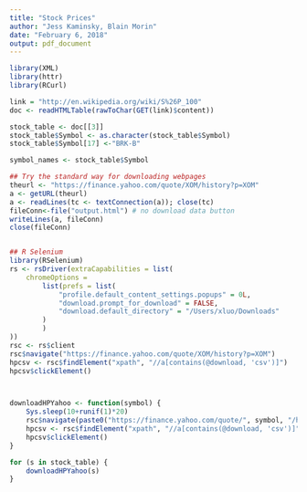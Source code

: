 ```yaml
---
title: "Stock Prices"
author: "Jess Kaminsky, Blain Morin"
date: "February 6, 2018"
output: pdf_document
---
```


```r
library(XML)
library(httr)
library(RCurl)

link = "http://en.wikipedia.org/wiki/S%26P_100"
doc <- readHTMLTable(rawToChar(GET(link)$content))

stock_table <- doc[[3]]
stock_table$Symbol <- as.character(stock_table$Symbol)
stock_table$Symbol[17] <-"BRK-B"

symbol_names <- stock_table$Symbol

## Try the standard way for downloading webpages 
theurl <- "https://finance.yahoo.com/quote/XOM/history?p=XOM"
a <- getURL(theurl)
a <- readLines(tc <- textConnection(a)); close(tc)
fileConn<-file("output.html") # no download data button
writeLines(a, fileConn)
close(fileConn)


## R Selenium
library(RSelenium)
rs <- rsDriver(extraCapabilities = list(
    chromeOptions = 
        list(prefs = list(
            "profile.default_content_settings.popups" = 0L,
            "download.prompt_for_download" = FALSE,
            "download.default_directory" = "/Users/xluo/Downloads"
        )
        )
))
rsc <- rs$client
rsc$navigate("https://finance.yahoo.com/quote/XOM/history?p=XOM")
hpcsv <- rsc$findElement("xpath", "//a[contains(@download, 'csv')]")
hpcsv$clickElement()



downloadHPYahoo <- function(symbol) {
    Sys.sleep(10+runif(1)*20)
    rsc$navigate(paste0("https://finance.yahoo.com/quote/", symbol, "/history?p=", symbol))
    hpcsv <- rsc$findElement("xpath", "//a[contains(@download, 'csv')]")
    hpcsv$clickElement()
}

for (s in stock_table) {
    downloadHPYahoo(s)
}

```
